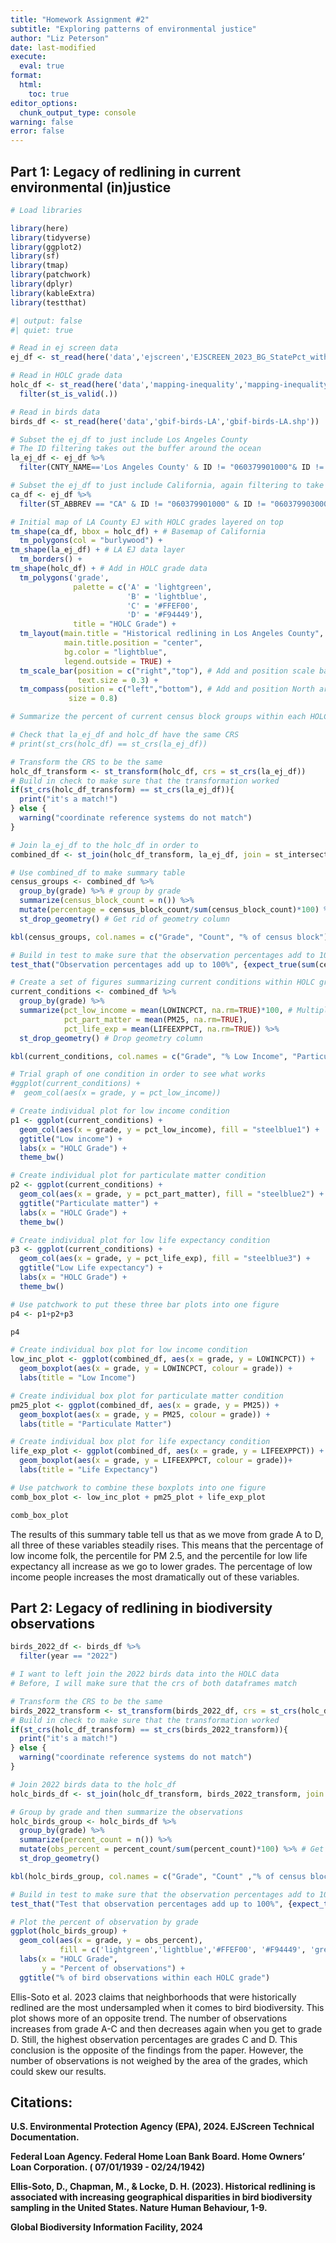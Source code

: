 ```yaml
---
title: "Homework Assignment #2"
subtitle: "Exploring patterns of environmental justice"
author: "Liz Peterson"
date: last-modified
execute: 
  eval: true
format:
  html:
    toc: true
editor_options: 
  chunk_output_type: console
warning: false
error: false
---
```


## Part 1: Legacy of redlining in current environmental (in)justice

```r
# Load libraries

library(here)
library(tidyverse)
library(ggplot2)
library(sf)
library(tmap)
library(patchwork)
library(dplyr)
library(kableExtra)
library(testthat)
```

```r
#| output: false
#| quiet: true

# Read in ej screen data
ej_df <- st_read(here('data','ejscreen','EJSCREEN_2023_BG_StatePct_with_AS_CNMI_GU_VI.gdb'))

# Read in HOLC grade data
holc_df <- st_read(here('data','mapping-inequality','mapping-inequality-los-angeles.json')) %>%
  filter(st_is_valid(.))

# Read in birds data
birds_df <- st_read(here('data','gbif-birds-LA','gbif-birds-LA.shp'))
```

```r
# Subset the ej_df to just include Los Angeles County
# The ID filtering takes out the buffer around the ocean
la_ej_df <- ej_df %>%
  filter(CNTY_NAME=='Los Angeles County' & ID != "060379901000"& ID != "060379903000" & ID != "060379902000") 

# Subset the ej_df to just include California, again filtering to take out the buffer
ca_df <- ej_df %>%
  filter(ST_ABBREV == "CA" & ID != "060379901000" & ID != "060379903000" & ID != "060379902000")
```

```r
# Initial map of LA County EJ with HOLC grades layered on top
tm_shape(ca_df, bbox = holc_df) + # Basemap of California
  tm_polygons(col = "burlywood") +
tm_shape(la_ej_df) + # LA EJ data layer
  tm_borders() +
tm_shape(holc_df) + # Add in HOLC grade data
  tm_polygons('grade',
              palette = c('A' = 'lightgreen',
                          'B' = 'lightblue',
                          'C' = '#FFEF00',
                          'D' = '#F94449'),
              title = "HOLC Grade") +
  tm_layout(main.title = "Historical redlining in Los Angeles County",
            main.title.position = "center",
            bg.color = "lightblue",
            legend.outside = TRUE) +
  tm_scale_bar(position = c("right","top"), # Add and position scale bar
               text.size = 0.3) +
  tm_compass(position = c("left","bottom"), # Add and position North arrow
             size = 0.8)
```

```r
# Summarize the percent of current census block groups within each HOLC grade

# Check that la_ej_df and holc_df have the same CRS
# print(st_crs(holc_df) == st_crs(la_ej_df)) 

# Transform the CRS to be the same
holc_df_transform <- st_transform(holc_df, crs = st_crs(la_ej_df))
# Build in check to make sure that the transformation worked
if(st_crs(holc_df_transform) == st_crs(la_ej_df)){
  print("it's a match!")
} else {
  warning("coordinate reference systems do not match")
}

# Join la_ej_df to the holc_df in order to 
combined_df <- st_join(holc_df_transform, la_ej_df, join = st_intersects)
```

```r
# Use combined_df to make summary table
census_groups <- combined_df %>%
  group_by(grade) %>% # group by grade
  summarize(census_block_count = n()) %>% 
  mutate(percentage = census_block_count/sum(census_block_count)*100) %>% # Divide count by number of rows to get percentage (when you multiply by 100)
  st_drop_geometry() # Get rid of geometry column

kbl(census_groups, col.names = c("Grade", "Count", "% of census block")) # Output as a table with correct column names
```

```r
# Build in test to make sure that the observation percentages add to 100%
test_that("Observation percentages add up to 100%", {expect_true(sum(census_groups$percentage) == 100)})
```

```r
# Create a set of figures summarizing current conditions within HOLC grades
current_conditions <- combined_df %>%
  group_by(grade) %>%
  summarize(pct_low_income = mean(LOWINCPCT, na.rm=TRUE)*100, # Multiply by 100 to look more like a percentage
            pct_part_matter = mean(PM25, na.rm=TRUE),
            pct_life_exp = mean(LIFEEXPPCT, na.rm=TRUE)) %>%
  st_drop_geometry() # Drop geometry column

kbl(current_conditions, col.names = c("Grade", "% Low Income", "Particulate Matter", "Life Expectancy"))
```

```r
# Trial graph of one condition in order to see what works
#ggplot(current_conditions) +
#  geom_col(aes(x = grade, y = pct_low_income))
```


```r
# Create individual plot for low income condition
p1 <- ggplot(current_conditions) +
  geom_col(aes(x = grade, y = pct_low_income), fill = "steelblue1") +
  ggtitle("Low income") +
  labs(x = "HOLC Grade") +
  theme_bw()

# Create individual plot for particulate matter condition
p2 <- ggplot(current_conditions) +
  geom_col(aes(x = grade, y = pct_part_matter), fill = "steelblue2") +
  ggtitle("Particulate matter") +
  labs(x = "HOLC Grade") +
  theme_bw()

# Create individual plot for low life expectancy condition
p3 <- ggplot(current_conditions) +
  geom_col(aes(x = grade, y = pct_life_exp), fill = "steelblue3") +
  ggtitle("Low Life expectancy") +
  labs(x = "HOLC Grade") +
  theme_bw()

# Use patchwork to put these three bar plots into one figure
p4 <- p1+p2+p3

p4
```

```r
# Create individual box plot for low income condition
low_inc_plot <- ggplot(combined_df, aes(x = grade, y = LOWINCPCT)) +
  geom_boxplot(aes(x = grade, y = LOWINCPCT, colour = grade)) +
  labs(title = "Low Income")

# Create individual box plot for particulate matter condition
pm25_plot <- ggplot(combined_df, aes(x = grade, y = PM25)) +
  geom_boxplot(aes(x = grade, y = PM25, colour = grade)) +
  labs(title = "Particulate Matter")

# Create individual box plot for life expectancy condition
life_exp_plot <- ggplot(combined_df, aes(x = grade, y = LIFEEXPPCT)) +
  geom_boxplot(aes(x = grade, y = LIFEEXPPCT, colour = grade))+
  labs(title = "Life Expectancy")

# Use patchwork to combine these boxplots into one figure
comb_box_plot <- low_inc_plot + pm25_plot + life_exp_plot

comb_box_plot
```


The results of this summary table tell us that as we move from grade A to D, all three of these variables steadily rises. This means that the percentage of low income folk, the percentile for PM 2.5, and the percentile for low life expectancy all increase as we go to lower grades. The percentage of low income people increases the most dramatically out of these variables.

## Part 2: Legacy of redlining in biodiversity observations

```r
birds_2022_df <- birds_df %>%
  filter(year == "2022")
```

```r
# I want to left join the 2022 birds data into the HOLC data
# Before, I will make sure that the crs of both dataframes match

# Transform the CRS to be the same
birds_2022_transform <- st_transform(birds_2022_df, crs = st_crs(holc_df_transform))
# Build in check to make sure that the transformation worked
if(st_crs(holc_df_transform) == st_crs(birds_2022_transform)){
  print("it's a match!")
} else {
  warning("coordinate reference systems do not match")
}
```

```r
# Join 2022 birds data to the holc_df
holc_birds_df <- st_join(holc_df_transform, birds_2022_transform, join = st_intersects)
```

```r
# Group by grade and then summarize the observations
holc_birds_group <- holc_birds_df %>%
  group_by(grade) %>%
  summarize(percent_count = n()) %>%
  mutate(obs_percent = percent_count/sum(percent_count)*100) %>% # Get the percentage rather than just the count
  st_drop_geometry()

kbl(holc_birds_group, col.names = c("Grade", "Count" ,"% of census block")) # Output as a table with correct column names
```

```r
# Build in test to make sure that the observation percentages add to 100%
test_that("Test that observation percentages add up to 100%", {expect_true(sum(holc_birds_group$obs_percent) == 100)})
```

```r
# Plot the percent of observation by grade
ggplot(holc_birds_group) +
  geom_col(aes(x = grade, y = obs_percent),
           fill = c('lightgreen','lightblue','#FFEF00', '#F94449', 'grey')) +
  labs(x = "HOLC Grade",
       y = "Percent of observations") +
  ggtitle("% of bird observations within each HOLC grade")
```

Ellis-Soto et al. 2023 claims that neighborhoods that were historically redlined are the most undersampled when it comes to bird biodiversity. This plot shows more of an opposite trend. The number of observations increases from grade A-C and then decreases again when you get to grade D. Still, the highest observation percentages are grades C and D. This conclusion is the opposite of the findings from the paper. However, the number of observations is not weighed by the area of the grades, which could skew our results.

## Citations:

**U.S. Environmental Protection Agency (EPA), 2024. EJScreen Technical Documentation.**

**Federal Loan Agency. Federal Home Loan Bank Board. Home Owners' Loan Corporation. ( 07/01/1939 - 02/24/1942)**

**Ellis-Soto, D., Chapman, M., & Locke, D. H. (2023). Historical redlining is associated with increasing geographical disparities in bird biodiversity sampling in the United States. Nature Human Behaviour, 1-9.**

**Global Biodiversity Information Facility, 2024**